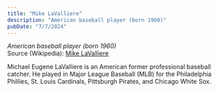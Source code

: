 ```yaml
---
title: "Mike LaValliere"
description: "American baseball player (born 1960)"
pubDate: "7/7/2024"
---
```


*American baseball player (born 1960)*  
Source (Wikipedia): [Mike LaValliere][1]

Michael Eugene LaValliere is an American former professional baseball catcher. He played in Major League Baseball (MLB) for the Philadelphia Phillies, St. Louis Cardinals, Pittsburgh Pirates, and Chicago White Sox.

[1]: https://en.wikipedia.org/wiki/Mike_LaValliere
